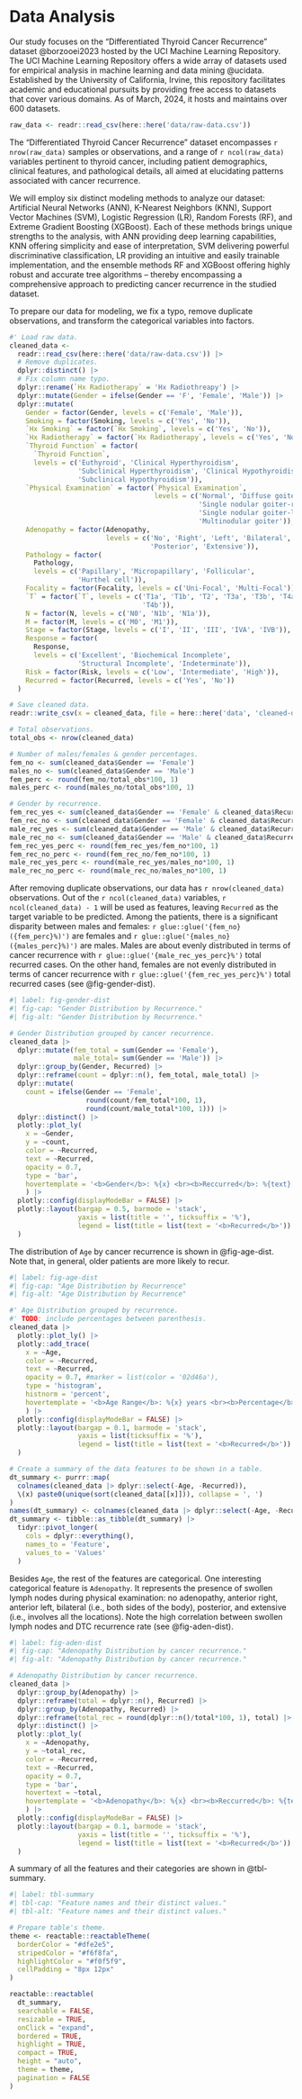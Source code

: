 
# Data Analysis

Our study focuses on the "Differentiated Thyroid Cancer Recurrence" dataset @borzooei2023 hosted by the UCI Machine Learning Repository. The UCI Machine Learning Repository offers a wide array of datasets used for empirical analysis in machine learning and data mining @ucidata. Established by the University of California, Irvine, this repository facilitates academic and educational pursuits by providing free access to datasets that cover various domains. As of March, 2024, it hosts and maintains over 600 datasets.

```r

raw_data <- readr::read_csv(here::here('data/raw-data.csv'))

```

The "Differentiated Thyroid Cancer Recurrence" dataset encompasses `r nrow(raw_data)` samples or observations, and a range of `r ncol(raw_data)` variables pertinent to thyroid cancer, including patient demographics, clinical features, and pathological details, all aimed at elucidating patterns associated with cancer recurrence.

We will employ six distinct modeling methods to analyze our dataset: Artificial Neural Networks (ANN), K-Nearest Neighbors (KNN), Support Vector Machines (SVM), Logistic Regression (LR), Random Forests (RF), and Extreme Gradient Boosting (XGBoost). Each of these methods brings unique strengths to the analysis, with ANN providing deep learning capabilities, KNN offering simplicity and ease of interpretation, SVM delivering powerful discriminative classification, LR providing an intuitive and easily trainable implementation, and the ensemble methods RF and XGBoost offering highly robust and accurate tree algorithms -- thereby encompassing a comprehensive approach to predicting cancer recurrence in the studied dataset.

To prepare our data for modeling, we fix a typo, remove duplicate observations, and transform the categorical variables into factors.

```r

#' Load raw data.
cleaned_data <- 
  readr::read_csv(here::here('data/raw-data.csv')) |>
  # Remove duplicates.
  dplyr::distinct() |>
  # Fix column name typo.
  dplyr::rename(`Hx Radiotherapy` = 'Hx Radiothreapy') |>
  dplyr::mutate(Gender = ifelse(Gender == 'F', 'Female', 'Male')) |>
  dplyr::mutate(
    Gender = factor(Gender, levels = c('Female', 'Male')),
    Smoking = factor(Smoking, levels = c('Yes', 'No')),
    `Hx Smoking` = factor(`Hx Smoking`, levels = c('Yes', 'No')),
    `Hx Radiotherapy` = factor(`Hx Radiotherapy`, levels = c('Yes', 'No')),
    `Thyroid Function` = factor(
      `Thyroid Function`,
      levels = c('Euthyroid', 'Clinical Hyperthyroidism',
                 'Subclinical Hyperthyroidism', 'Clinical Hypothyroidism',
                 'Subclinical Hypothyroidism')),
    `Physical Examination` = factor(`Physical Examination`,
                                    levels = c('Normal', 'Diffuse goiter', 
                                               'Single nodular goiter-right',
                                               'Single nodular goiter-left', 
                                               'Multinodular goiter')),
    Adenopathy = factor(Adenopathy,
                        levels = c('No', 'Right', 'Left', 'Bilateral', 
                                   'Posterior', 'Extensive')),
    Pathology = factor(
      Pathology,
      levels = c('Papillary', 'Micropapillary', 'Follicular',
                 'Hurthel cell')),
    Focality = factor(Focality, levels = c('Uni-Focal', 'Multi-Focal')),
    `T` = factor(`T`, levels = c('T1a', 'T1b', 'T2', 'T3a', 'T3b', 'T4a',
                                 'T4b')),
    N = factor(N, levels = c('N0', 'N1b', 'N1a')),
    M = factor(M, levels = c('M0', 'M1')),
    Stage = factor(Stage, levels = c('I', 'II', 'III', 'IVA', 'IVB')),
    Response = factor(
      Response,
      levels = c('Excellent', 'Biochemical Incomplete',
                 'Structural Incomplete', 'Indeterminate')),
    Risk = factor(Risk, levels = c('Low', 'Intermediate', 'High')),
    Recurred = factor(Recurred, levels = c('Yes', 'No'))
  )

```

```r

# Save cleaned data.
readr::write_csv(x = cleaned_data, file = here::here('data', 'cleaned-data.csv'))

```

```r

# Total observations.
total_obs <- nrow(cleaned_data)

# Number of males/females & gender percentages.
fem_no <- sum(cleaned_data$Gender == 'Female')
males_no <- sum(cleaned_data$Gender == 'Male')
fem_perc <- round(fem_no/total_obs*100, 1)
males_perc <- round(males_no/total_obs*100, 1)

# Gender by recurrence.
fem_rec_yes <- sum(cleaned_data$Gender == 'Female' & cleaned_data$Recurred == 'Yes')
fem_rec_no <- sum(cleaned_data$Gender == 'Female' & cleaned_data$Recurred == 'No')
male_rec_yes <- sum(cleaned_data$Gender == 'Male' & cleaned_data$Recurred == 'Yes')
male_rec_no <- sum(cleaned_data$Gender == 'Male' & cleaned_data$Recurred == 'No')
fem_rec_yes_perc <- round(fem_rec_yes/fem_no*100, 1)
fem_rec_no_perc <- round(fem_rec_no/fem_no*100, 1)
male_rec_yes_perc <- round(male_rec_yes/males_no*100, 1)
male_rec_no_perc <- round(male_rec_no/males_no*100, 1)

```

After removing duplicate observations, our data has `r nrow(cleaned_data)` observations. Out of the `r ncol(cleaned_data)` variables, `r ncol(cleaned_data) - 1` will be used as features, leaving `Recurred` as the target variable to be predicted. Among the patients, there is a significant disparity between males and females: `r glue::glue('{fem_no}({fem_perc}%)')` are females and `r glue::glue('{males_no}({males_perc}%)')` are males. Males are about evenly distributed in terms of cancer recurrence with `r glue::glue('{male_rec_yes_perc}%')` total recurred cases. On the other hand, females are not evenly distributed in terms of cancer recurrence with `r glue::glue('{fem_rec_yes_perc}%')` total recurred cases (see @fig-gender-dist).

```r
#| label: fig-gender-dist
#| fig-cap: "Gender Distribution by Recurrence."
#| fig-alt: "Gender Distribution by Recurrence."

# Gender Distribution grouped by cancer recurrence.
cleaned_data |>
  dplyr::mutate(fem_total = sum(Gender == 'Female'),
                male_total= sum(Gender == 'Male')) |>
  dplyr::group_by(Gender, Recurred) |>
  dplyr::reframe(count = dplyr::n(), fem_total, male_total) |>
  dplyr::mutate(
    count = ifelse(Gender == 'Female',
                   round(count/fem_total*100, 1),
                   round(count/male_total*100, 1))) |>
  dplyr::distinct() |>
  plotly::plot_ly(
    x = ~Gender,
    y = ~count,
    color = ~Recurred,
    text = ~Recurred,
    opacity = 0.7,
    type = 'bar',
    hovertemplate = '<b>Gender</b>: %{x} <br><b>Reccurred</b>: %{text} <br><b>Percentage</b>: %{y} <extra></extra>'
    ) |>
  plotly::config(displayModeBar = FALSE) |>
  plotly::layout(bargap = 0.5, barmode = 'stack',
                 yaxis = list(title = '', ticksuffix = '%'),
                 legend = list(title = list(text = '<b>Recurred</b>'))
  )

```


<!-- ```{r} -->
<!-- #| label: fig-gender-dist -->
<!-- #| fig-cap: 'Gender Distribution by Recurrence.' -->
<!-- #| fig-alt: "Gender Distribution by Recurrence." -->

<!-- knitr::include_graphics(here::here('images/Gender-plot.png')) -->
<!-- ``` -->

The distribution of `Age` by cancer recurrence is shown in @fig-age-dist. Note that, in general, older patients are more likely to recur.

<!-- ```{r fig-age-dist} -->
<!-- #| label: fig-age-dist -->
<!-- #| fig-cap: "Age Distribution by Recurrence" -->
<!-- #| fig-alt: "Age Distribution by Recurrence" -->

<!-- knitr::include_graphics(here::here('images/Age-plot.png')) -->
<!-- ``` -->


```r
#| label: fig-age-dist
#| fig-cap: "Age Distribution by Recurrence"
#| fig-alt: "Age Distribution by Recurrence"

#' Age Distribution grouped by recurrence.
#' TODO: include percentages between parenthesis.
cleaned_data |>
  plotly::plot_ly() |>
  plotly::add_trace(
    x = ~Age,
    color = ~Recurred,
    text = ~Recurred,
    opacity = 0.7, #marker = list(color = '02d46a'),
    type = 'histogram',
    histnorm = 'percent',
    hovertemplate = '<b>Age Range</b>: %{x} years <br><b>Percentage</b>: %{y:.1f}%<br><b>Reccurred</b>: %{text} <extra></extra>'
    ) |>
  plotly::config(displayModeBar = FALSE) |>
  plotly::layout(bargap = 0.1, barmode = 'stack',
                 yaxis = list(ticksuffix = '%'),
                 legend = list(title = list(text = '<b>Recurred</b>'))
  )

```


```r

# Create a summary of the data features to be shown in a table.
dt_summary <- purrr::map(
  colnames(cleaned_data |> dplyr::select(-Age, -Recurred)),
  \(x) paste0(unique(sort(cleaned_data[[x]])), collapse = ', ')
)
names(dt_summary) <- colnames(cleaned_data |> dplyr::select(-Age, -Recurred))
dt_summary <- tibble::as_tibble(dt_summary) |>
  tidyr::pivot_longer(
    cols = dplyr::everything(),
    names_to = 'Feature',
    values_to = 'Values'
  )

```

Besides `Age`, the rest of the features are categorical. One interesting categorical feature is `Adenopathy`. It represents the presence of swollen lymph nodes during physical examination: no adenopathy, anterior right, anterior left, bilateral (i.e., both sides of the body), posterior, and extensive (i.e., involves all the locations). Note the high correlation between swollen lymph nodes and DTC recurrence rate (see @fig-aden-dist).


<!-- ```{r fig-aden-dist, cached=TRUE} -->

<!-- #| label: fig-aden-dist -->
<!-- #| fig-cap: "Adenopathy Distribution by cancer recurrence." -->
<!-- #| fig-alt: "Adenopathy Distribution by cancer recurrence." -->

<!-- knitr::include_graphics(here::here('images/Ade-plot.png')) -->

<!-- ``` -->



```r

#| label: fig-aden-dist
#| fig-cap: "Adenopathy Distribution by cancer recurrence."
#| fig-alt: "Adenopathy Distribution by cancer recurrence."

# Adenopathy Distribution by cancer recurrence.
cleaned_data |>
  dplyr::group_by(Adenopathy) |>
  dplyr::reframe(total = dplyr::n(), Recurred) |>
  dplyr::group_by(Adenopathy, Recurred) |>
  dplyr::reframe(total_rec = round(dplyr::n()/total*100, 1), total) |>
  dplyr::distinct() |>
  plotly::plot_ly(
    x = ~Adenopathy,
    y = ~total_rec,
    color = ~Recurred,
    text = ~Recurred,
    opacity = 0.7,
    type = 'bar',
    hovertext = ~total,
    hovertemplate = '<b>Adenopathy</b>: %{x} <br><b>Reccurred</b>: %{text} <br><b>Percentage</b>: %{y} of %{hovertext} patients <extra></extra>'
    ) |>
  plotly::config(displayModeBar = FALSE) |>
  plotly::layout(bargap = 0.1, barmode = 'stack',
                 yaxis = list(title = '', ticksuffix = '%'),
                 legend = list(title = list(text = '<b>Recurred</b>'))
  )

```


A summary of all the features and their categories are shown in @tbl-summary.

```r
#| label: tbl-summary
#| tbl-cap: "Feature names and their distinct values."
#| tbl-alt: "Feature names and their distinct values."

# Prepare table's theme.
theme <- reactable::reactableTheme(
  borderColor = "#dfe2e5",
  stripedColor = "#f6f8fa",
  highlightColor = "#f0f5f9",
  cellPadding = "8px 12px"
)

reactable::reactable(
  dt_summary,
  searchable = FALSE,
  resizable = TRUE,
  onClick = "expand",
  bordered = TRUE,
  highlight = TRUE,
  compact = TRUE,
  height = "auto",
  theme = theme,
  pagination = FALSE
)

```



<!-- ```{r fig-path-dist, cached=TRUE} -->

<!-- #| label: fig-path-dist -->
<!-- #| fig-cap: "Pathology Distribution by cancer recurrence." -->
<!-- #| fig-alt: "Pathology Distribution by cancer recurrence." -->

<!-- # Pathology Distribution by cancer recurrence. -->
<!-- cleaned_data |> -->
<!--   dplyr::group_by(Pathology) |> -->
<!--   dplyr::reframe(total = dplyr::n(), Recurred) |> -->
<!--   dplyr::group_by(Pathology, Recurred) |> -->
<!--   dplyr::reframe(total_rec = round(dplyr::n()/total*100, 1), total) |> -->
<!--   dplyr::distinct() |> -->
<!--   plotly::plot_ly( -->
<!--     x = ~Pathology, -->
<!--     y = ~total_rec, -->
<!--     color = ~Recurred, -->
<!--     text = ~Recurred, -->
<!--     opacity = 0.7, -->
<!--     type = 'bar', -->
<!--     hovertemplate = '<b>Pathology</b>: %{x} <br><b>Reccurred</b>: %{text} <br><b>Percentage</b>: %{y} <extra></extra>' -->
<!--     ) |> -->
<!--   plotly::config(displayModeBar = FALSE) |> -->
<!--   plotly::layout(bargap = 0.1, barmode = 'stack', -->
<!--                  yaxis = list(title = '', ticksuffix = '%'), -->
<!--                  legend = list(title = list(text = '<b>Recurred</b>')) -->
<!--   ) -->

<!-- ``` -->